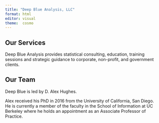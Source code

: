 ```yaml
---
title: "Deep Blue Analysis, LLC"
format: html
editor: visual
theme:  cosmo
---
```


## Our Services

Deep Blue Analysis provides statistical consulting, education, training sessions and strategic guidance to corporate, non-profit, and government clients.

## Our Team

Deep Blue is led by D. Alex Hughes.

Alex received his PhD in 2016 from the University of California, San Diego. He is currently a member of the faculty in the School of Information at UC Berkeley where he holds an appointment as an Associate Professor of Practice.
